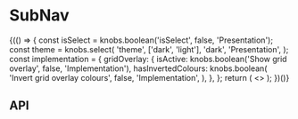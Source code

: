 
<Meta title="Components/SubNav" component={SubNav} />

# SubNav

<Canvas>
  <Story name="Base component">
    {(() => {
      const isSelect = knobs.boolean('isSelect', false, 'Presentation');
      const theme = knobs.select(
        'theme',
        ['dark', 'light'],
        'dark',
        'Presentation',
      );
      const implementation = {
        gridOverlay: {
          isActive: knobs.boolean('Show grid overlay', false, 'Implementation'),
          hasInvertedColours: knobs.boolean(
            'Invert grid overlay colours',
            false,
            'Implementation',
          ),
        },
      };
      return (
        <>
          <SubNav
            heading={SubNavFixture.heading}
            id={SubNavFixture.id}
            isSelect={isSelect}
            links={SubNavFixture.links}
            theme={theme}
          />
          <StorybookGridOverlay
            isActive={implementation.gridOverlay.isActive}
            hasInvertedColours={implementation.gridOverlay.hasInvertedColours}
          />
        </>
      );
    })()}
  </Story>
</Canvas>

## API

<ArgsTable of={SubNav} />
